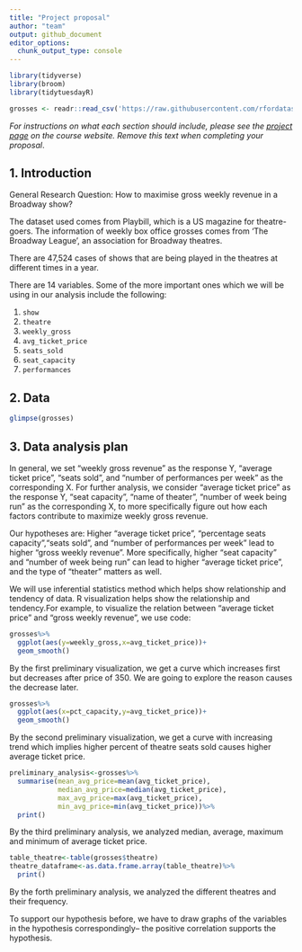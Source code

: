 ```yaml
---
title: "Project proposal"
author: "team"
output: github_document
editor_options: 
  chunk_output_type: console
---
```


```r
library(tidyverse)
library(broom)
library(tidytuesdayR)
```

```r
grosses <- readr::read_csv('https://raw.githubusercontent.com/rfordatascience/tidytuesday/master/data/2020/2020-04-28/grosses.csv', guess_max = 40000)

```

*For instructions on what each section should include, please see the [project page](https://idsed.digital/assessments/project/#proposal) on the course website. Remove this text when completing your proposal*.

## 1. Introduction

General Research Question: How to maximise gross weekly revenue in a Broadway show?

The dataset used comes from Playbill, which is a US magazine for theatre-goers. The information of weekly box office grosses comes from 'The Broadway League', an association for Broadway theatres. 

There are 47,524 cases of shows that are being played in the theatres at different times in a year.

There are 14 variables. Some of the more important ones which we will be using in our analysis include the following:

1. `show`
2. `theatre`
3. `weekly_gross`
4. `avg_ticket_price`
5. `seats_sold`
6. `seat_capacity`
7. `performances`

## 2. Data

```r
glimpse(grosses)
```


## 3. Data analysis plan

In general, we set "weekly gross revenue" as the response Y, "average ticket price", "seats sold", and "number of performances per week" as the corresponding X. 
For further analysis, we consider "average ticket price" as the response Y,  "seat capacity", "name of theater", "number of week being run" as the corresponding X, to more specifically figure out how each factors contribute to maximize weekly gross revenue.

Our hypotheses are: Higher "average ticket price", "percentage seats capacity","seats sold", and "number of performances per week" lead to higher "gross weekly revenue". More specifically, higher "seat capacity" and "number of week being run" can lead to higher "average ticket price", and the type of "theater" matters as well.

We will use inferential statistics method which helps show relationship and tendency of data. R visualization helps show the relationship and tendency.For example, to visualize the relation between "average ticket price" and "gross weekly revenue", we use code:
```r
grosses%>%
  ggplot(aes(y=weekly_gross,x=avg_ticket_price))+
  geom_smooth()
```
By the first preliminary visualization, we get a curve which increases first but decreases after price of 350. We are going to explore the reason causes the decrease later. 
```r
grosses%>%
  ggplot(aes(x=pct_capacity,y=avg_ticket_price))+
  geom_smooth()
```
By the second preliminary visualization, we get a curve with increasing trend which implies higher percent of theatre seats sold causes higher average ticket price.
```r
preliminary_analysis<-grosses%>%
  summarise(mean_avg_price=mean(avg_ticket_price),
            median_avg_price=median(avg_ticket_price),
            max_avg_price=max(avg_ticket_price),
            min_avg_price=min(avg_ticket_price))%>%
  print()
```
By the third preliminary analysis, we analyzed median, average, maximum and minimum of average ticket price.

```r
table_theatre<-table(grosses$theatre)
theatre_dataframe<-as.data.frame.array(table_theatre)%>%
  print()
```
By the forth preliminary analysis, we analyzed the different theatres and their frequency.

To support our hypothesis before, we have to draw graphs of the variables  in the hypothesis correspondingly-- the positive correlation supports the hypothesis.
